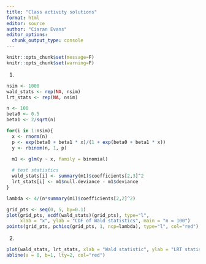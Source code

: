 ```yaml
---
title: "Class activity solutions"
format: html
editor: source
author: "Ciaran Evans"
editor_options: 
  chunk_output_type: console
---
```


```r
knitr::opts_chunk$set(message=F)
knitr::opts_chunk$set(warning=F)
```

1.


```r
nsim <- 1000
wald_stats <- rep(NA, nsim)
lrt_stats <- rep(NA, nsim)

n <- 100
beta0 <- 0.5
beta1 <- 2/sqrt(n)

for(i in 1:nsim){
  x <- rnorm(n)
  p <- exp(beta0 + beta1 * x)/(1 + exp(beta0 + beta1 * x))
  y <- rbinom(n, 1, p)
  
  m1 <- glm(y ~ x, family = binomial)

  # test statistics
  wald_stats[i] <- summary(m1)$coefficients[2,3]^2
  lrt_stats[i] <- m1$null.deviance - m1$deviance
}

lambda <- 4/(n*summary(m1)$coefficients[2,2]^2)

grid_pts <- seq(0, 5, by=0.1)
plot(grid_pts, ecdf(wald_stats)(grid_pts), type="l",
     xlab = "x", ylab = "CDF of Wald statistics", main = "n = 100")
points(grid_pts, pchisq(grid_pts, 1, ncp=lambda), type="l", col="red")
```

2.

```r
plot(wald_stats, lrt_stats, xlab = "Wald statistic", ylab = "LRT statistic")
abline(a = 0, b=1, lty=2, col="red")
```

